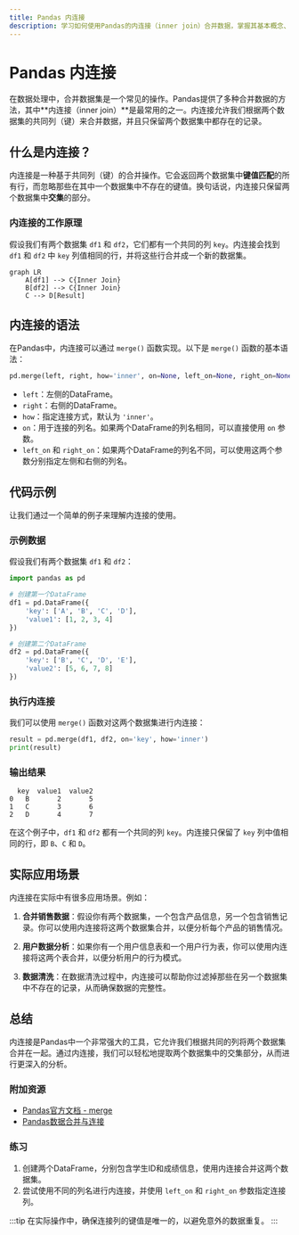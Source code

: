```yaml
---
title: Pandas 内连接
description: 学习如何使用Pandas的内连接（inner join）合并数据，掌握其基本概念、语法和实际应用场景。
---
```


# Pandas 内连接

在数据处理中，合并数据集是一个常见的操作。Pandas提供了多种合并数据的方法，其中**内连接（inner join）**是最常用的之一。内连接允许我们根据两个数据集的共同列（键）来合并数据，并且只保留两个数据集中都存在的记录。

## 什么是内连接？

内连接是一种基于共同列（键）的合并操作。它会返回两个数据集中**键值匹配**的所有行，而忽略那些在其中一个数据集中不存在的键值。换句话说，内连接只保留两个数据集中**交集**的部分。

### 内连接的工作原理

假设我们有两个数据集 `df1` 和 `df2`，它们都有一个共同的列 `key`。内连接会找到 `df1` 和 `df2` 中 `key` 列值相同的行，并将这些行合并成一个新的数据集。

```mermaid
graph LR
    A[df1] --> C{Inner Join}
    B[df2] --> C{Inner Join}
    C --> D[Result]
```

## 内连接的语法

在Pandas中，内连接可以通过 `merge()` 函数实现。以下是 `merge()` 函数的基本语法：

```python
pd.merge(left, right, how='inner', on=None, left_on=None, right_on=None)
```

- `left`：左侧的DataFrame。
- `right`：右侧的DataFrame。
- `how`：指定连接方式，默认为 `'inner'`。
- `on`：用于连接的列名。如果两个DataFrame的列名相同，可以直接使用 `on` 参数。
- `left_on` 和 `right_on`：如果两个DataFrame的列名不同，可以使用这两个参数分别指定左侧和右侧的列名。

## 代码示例

让我们通过一个简单的例子来理解内连接的使用。

### 示例数据

假设我们有两个数据集 `df1` 和 `df2`：

```python
import pandas as pd

# 创建第一个DataFrame
df1 = pd.DataFrame({
    'key': ['A', 'B', 'C', 'D'],
    'value1': [1, 2, 3, 4]
})

# 创建第二个DataFrame
df2 = pd.DataFrame({
    'key': ['B', 'C', 'D', 'E'],
    'value2': [5, 6, 7, 8]
})
```

### 执行内连接

我们可以使用 `merge()` 函数对这两个数据集进行内连接：

```python
result = pd.merge(df1, df2, on='key', how='inner')
print(result)
```

### 输出结果

```plaintext
  key  value1  value2
0   B       2       5
1   C       3       6
2   D       4       7
```

在这个例子中，`df1` 和 `df2` 都有一个共同的列 `key`。内连接只保留了 `key` 列中值相同的行，即 `B`、`C` 和 `D`。

## 实际应用场景

内连接在实际中有很多应用场景。例如：

1. **合并销售数据**：假设你有两个数据集，一个包含产品信息，另一个包含销售记录。你可以使用内连接将这两个数据集合并，以便分析每个产品的销售情况。

2. **用户数据分析**：如果你有一个用户信息表和一个用户行为表，你可以使用内连接将这两个表合并，以便分析用户的行为模式。

3. **数据清洗**：在数据清洗过程中，内连接可以帮助你过滤掉那些在另一个数据集中不存在的记录，从而确保数据的完整性。

## 总结

内连接是Pandas中一个非常强大的工具，它允许我们根据共同的列将两个数据集合并在一起。通过内连接，我们可以轻松地提取两个数据集中的交集部分，从而进行更深入的分析。

### 附加资源

- [Pandas官方文档 - merge](https://pandas.pydata.org/pandas-docs/stable/reference/api/pandas.merge.html)
- [Pandas数据合并与连接](https://pandas.pydata.org/pandas-docs/stable/user_guide/merging.html)

### 练习

1. 创建两个DataFrame，分别包含学生ID和成绩信息，使用内连接合并这两个数据集。
2. 尝试使用不同的列名进行内连接，并使用 `left_on` 和 `right_on` 参数指定连接列。

:::tip
在实际操作中，确保连接列的键值是唯一的，以避免意外的数据重复。
:::